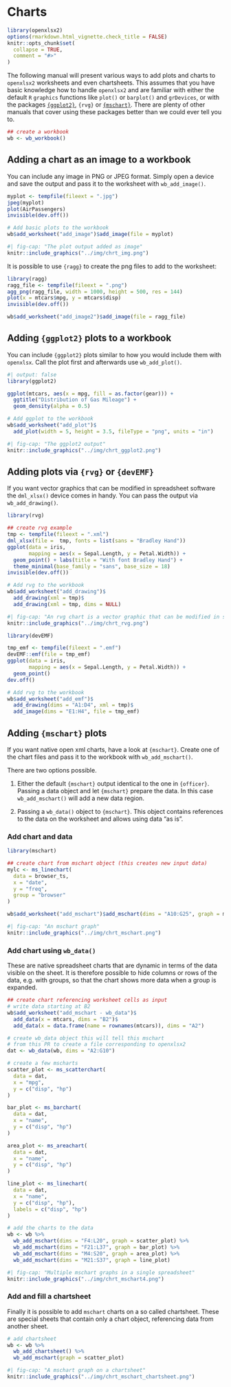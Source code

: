 # Charts

```r
library(openxlsx2)
options(rmarkdown.html_vignette.check_title = FALSE)
knitr::opts_chunk$set(
  collapse = TRUE,
  comment = "#>"
)
```

The following manual will present various ways to add plots and charts to `openxlsx2` worksheets and even chartsheets. This assumes that you have basic knowledge how to handle `openxlsx2` and are familiar with either the default `R` `graphics` functions like `plot()` or `barplot()` and `grDevices`, or with the packages [`{ggplot2}`](https://ggplot2-book.org/), `{rvg}` or [`{mschart}`](https://ardata-fr.github.io/officeverse/charts-with-mschart.html). There are plenty of other manuals that cover using these packages better than we could ever tell you to.

```r
## create a workbook
wb <- wb_workbook()
```

## Adding a chart as an image to a workbook

You can include any image in PNG or JPEG format. Simply open a device and save the output and pass it to the worksheet with `wb_add_image()`.

```r
myplot <- tempfile(fileext = ".jpg")
jpeg(myplot)
plot(AirPassengers)
invisible(dev.off())

# Add basic plots to the workbook
wb$add_worksheet("add_image")$add_image(file = myplot)
```

```r
#| fig-cap: "The plot output added as image"
knitr::include_graphics("../img/chrt_img.png")
```

It is possible to use `{ragg}` to create the png files to add to the worksheet:

```r
library(ragg)
ragg_file <- tempfile(fileext = ".png")
agg_png(ragg_file, width = 1000, height = 500, res = 144)
plot(x = mtcars$mpg, y = mtcars$disp)
invisible(dev.off())

wb$add_worksheet("add_image2")$add_image(file = ragg_file)
```

## Adding `{ggplot2}` plots to a workbook

You can include `{ggplot2}` plots similar to how you would include them with `openxlsx`. Call the plot first and afterwards use `wb_add_plot()`.

```r
#| output: false
library(ggplot2)

ggplot(mtcars, aes(x = mpg, fill = as.factor(gear))) +
  ggtitle("Distribution of Gas Mileage") +
  geom_density(alpha = 0.5)

# Add ggplot to the workbook
wb$add_worksheet("add_plot")$
  add_plot(width = 5, height = 3.5, fileType = "png", units = "in")
```

```r
#| fig-cap: "The ggplot2 output"
knitr::include_graphics("../img/chrt_ggplot2.png")
```

## Adding plots via `{rvg}` or `{devEMF}`

If you want vector graphics that can be modified in spreadsheet software the `dml_xlsx()` device comes in handy. You can pass the output via `wb_add_drawing()`.

```r
library(rvg)

## create rvg example
tmp <- tempfile(fileext = ".xml")
dml_xlsx(file =  tmp, fonts = list(sans = "Bradley Hand"))
ggplot(data = iris,
       mapping = aes(x = Sepal.Length, y = Petal.Width)) +
  geom_point() + labs(title = "With font Bradley Hand") +
  theme_minimal(base_family = "sans", base_size = 18)
invisible(dev.off())

# Add rvg to the workbook
wb$add_worksheet("add_drawing")$
  add_drawing(xml = tmp)$
  add_drawing(xml = tmp, dims = NULL)
```

```r
#| fig-cap: "An rvg chart is a vector graphic that can be modified in spreadsheet software (this screenshot differs from the code above as the second chart below has been removed)"
knitr::include_graphics("../img/chrt_rvg.png")
```

```r
library(devEMF)

tmp_emf <- tempfile(fileext = ".emf")
devEMF::emf(file = tmp_emf)
ggplot(data = iris,
       mapping = aes(x = Sepal.Length, y = Petal.Width)) +
  geom_point()
dev.off()

# Add rvg to the workbook
wb$add_worksheet("add_emf")$
  add_drawing(dims = "A1:D4", xml = tmp)$
  add_image(dims = "E1:H4", file = tmp_emf)
```


## Adding `{mschart}` plots

If you want native open xml charts, have a look at `{mschart}`. Create one of the chart files and pass it to the workbook with `wb_add_mschart()`.

There are two options possible.

1.  Either the default `{mschart}` output identical to the one in `{officer}`. Passing a data object and let `{mschart}` prepare the data. In this case `wb_add_mschart()` will add a new data region.

2.  Passing a `wb_data()` object to `{mschart}`. This object contains references to the data on the worksheet and allows using data "as is".

### Add chart and data

```r
library(mschart)

## create chart from mschart object (this creates new input data)
mylc <- ms_linechart(
  data = browser_ts,
  x = "date",
  y = "freq",
  group = "browser"
)

wb$add_worksheet("add_mschart")$add_mschart(dims = "A10:G25", graph = mylc)
```

```r
#| fig-cap: "An mschart graph"
knitr::include_graphics("../img/chrt_mschart.png")
```

### Add chart using `wb_data()`

These are native spreadsheet charts that are dynamic in terms of the data visible on the sheet. It is therefore possible to hide columns or rows of the data, e.g. with groups, so that the chart shows more data when a group is expanded.

```r
## create chart referencing worksheet cells as input
# write data starting at B2
wb$add_worksheet("add_mschart - wb_data")$
  add_data(x = mtcars, dims = "B2")$
  add_data(x = data.frame(name = rownames(mtcars)), dims = "A2")

# create wb_data object this will tell this mschart
# from this PR to create a file corresponding to openxlsx2
dat <- wb_data(wb, dims = "A2:G10")

# create a few mscharts
scatter_plot <- ms_scatterchart(
  data = dat,
  x = "mpg",
  y = c("disp", "hp")
)

bar_plot <- ms_barchart(
  data = dat,
  x = "name",
  y = c("disp", "hp")
)

area_plot <- ms_areachart(
  data = dat,
  x = "name",
  y = c("disp", "hp")
)

line_plot <- ms_linechart(
  data = dat,
  x = "name",
  y = c("disp", "hp"),
  labels = c("disp", "hp")
)

# add the charts to the data
wb <- wb %>%
  wb_add_mschart(dims = "F4:L20", graph = scatter_plot) %>%
  wb_add_mschart(dims = "F21:L37", graph = bar_plot) %>%
  wb_add_mschart(dims = "M4:S20", graph = area_plot) %>%
  wb_add_mschart(dims = "M21:S37", graph = line_plot)
```

```r
#| fig-cap: "Multiple mschart graphs in a single spreadsheet"
knitr::include_graphics("../img/chrt_mschart4.png")
```

### Add and fill a chartsheet

Finally it is possible to add `mschart` charts on a so called chartsheet. These are special sheets that contain only a chart object, referencing data from another sheet.

```r
# add chartsheet
wb <- wb %>%
  wb_add_chartsheet() %>%
  wb_add_mschart(graph = scatter_plot)
```

```r
#| fig-cap: "A mschart graph on a chartsheet"
knitr::include_graphics("../img/chrt_mschart_chartsheet.png")
```
